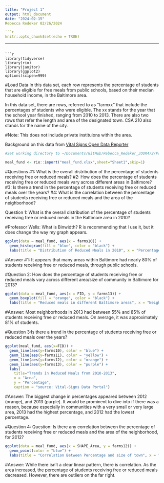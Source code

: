 ```yaml
---
title: "Project 1"
output: html_document
date: "2024-02-15"
Rebecca Redeker 02/26/2024

```r
knitr::opts_chunk$set(echo = TRUE)
```
---
```

```r
library(tidyverse)
library(rio)
library(janitor)
library(ggplot2)
options(scipen=999)

```

#Load Data
In this data set, each row represents the percentage of students that are eligible for free meals from public schools, based on their median household income, in the Baltimore area. 

In this data set, there are rows, referred to as "farmxx" that include the percentages of students who were eligible. The xx stands for the year that the school year finished, ranging from 2010 to 2013. There are also two rows that refer the length and area of the designated town. CSA 210 also stands for the name of the city. 

#Note:
This does not include private instituions within the area.

Background on this data from [Vital Signs Open Data Reporter](https://vital-signs-bniajfi.hub.arcgis.com/datasets/bniajfi::percentage-of-students-receiving-free-or-reduced-meals/about) 

```r
#Set working directory to ~/Documents/GitHub/Rebecca_Redeker_JOUR472/Project 1 

meal_fund <- rio::import("meal_fund.xlsx",sheet="Sheet1",skip=1)

```
#Questions
#1: What is the overall distribution of the percentage of students receiving free or reduced meals?
#2:  How does the percentage of students receiving free or reduced meals vary across different areas in Baltimore?
#3: Is there a trend in the percentage of students receiving free or reduced meals over the years?
#4: What is the correlation between the percentage of students receiving free or reduced meals and the area of the neighborhood?


Question 1: What is the overall distribution of the percentage of students receiving free or reduced meals in the Baltimore area in 2010?



#Professor Wells: 
What is Binwidth? R is recommending that I use it, but it does change the way my graph appears.


```r

ggplot(data = meal_fund, aes(x = farms10)) +
  geom_histogram(fill = "blue", color = "black") +
  labs(title = "Distribution of Reduced Meals in 2010", x = "Percentage")

```
#Answer #1: 
It appears that many areas within Baltimore had nearly 80% of students receiving free or reduced meals, through public schools. 



#Question 2: How does the percentage of students receiving free or reduced meals vary across different area/size of community in Baltimore for 2013?
```r
ggplot(data = meal_fund, aes(x = FID, y = farms13)) +
  geom_boxplot(fill = "orange", color = "black") +
  labs(title = "Reduced meals in different Baltimore areas", x = "Neighborhood", y = "Percentage")
```

#Answer:
Most neighborhoods in 2013 had between 55% and 85% of students receiving free or reduced meals. On average, it was approximately 81% of students.


#Question 3:Is there a trend in the percentage of students receiving free or reduced meals over the years?
```r
ggplot(meal_fund, aes(x=FID)) +
  geom_line(aes(y=farms10), color = "blue") +
  geom_line(aes(y=farms11), color = "yellow") +
  geom_line(aes(y=farms12), color = "orange") +
  geom_line(aes(y=farms13), color = "purple") +
  labs(
    title="Trends in Reduced Meals from 2010-2013",
    x = "Area",
    y = "Percentage",
    caption = "source: Vital-Signs Data Portal") 
```

#Answer: 
The biggest change in percentages appeared between 2012 (orange), and 2013 (purple). It would be prominent to dive into if there was a reason, because especially in communities with a very small or very large area, 2013 had the highest percentage, and 2012 had the lowest percentage. 



#Question 4: Question: Is there any correlation between the percentage of students receiving free or reduced meals and the area of the neighborhood, for 2012?
```r
ggplot(data = meal_fund, aes(x = SHAPE_Area, y = farms12)) +
  geom_point(color = "blue") +
  labs(title = "Correlation Between Percentage and size of town", x = "Area", y = "Percentage")
```
#Answer:
While there isn't a clear linear pattern, there is correlation. As the area increased, the percentage of students receiving free or reduced meals decreased. However, there are outliers on the far right. 


